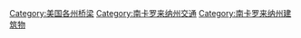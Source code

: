 [[Category:美国各州桥梁|Category:美国各州桥梁]]
[[Category:南卡罗来纳州交通|Category:南卡罗来纳州交通]]
[[Category:南卡罗来纳州建筑物|Category:南卡罗来纳州建筑物]]